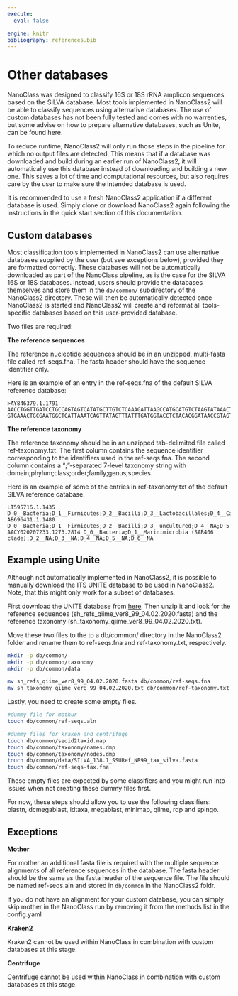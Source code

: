 ---
execute:
  eval: false

engine: knitr
bibliography: references.bib
---

# Other databases

NanoClass was designed to classify 16S or 18S rRNA amplicon sequences based on the SILVA database. Most tools implemented in NanoClass2 will be able to classify sequences using alternative databases. The use of custom databases has not been fully tested and comes with no warrenties, but some advise on how to prepare alternative databases, such as Unite, can be found here.

::: {.callout-important}
To reduce runtime, NanoClass2 will only run those steps in the pipeline for which no output files are detected. This means that if a database was downloaded and build during an earlier run of NanoClass2, it will automatically use this database instead of downloading and building a new one. This saves a lot of time and computational resources, but also requires care by the user to make sure the intended database is used.

It is recommended to use a fresh NanoClass2 application if a different database is used. Simply clone or download NanoClass2 again following the instructions in the quick start section of this documentation.
:::


## Custom databases

Most classification tools implemented in NanoClass2 can use alternative databases supplied by the user (but see exceptions below), provided they are formatted correctly. These databases will not be automatically downloaded as part of the NanoClass pipeline, as is the case for the SILVA 16S or 18S databases. Instead, users should provide the databases themselves and store them in the `db/common/` subdirectory of the NanoClass2 directory. These will then be automatically detected once NanoClass2 is started and NanoClass2 will create and reformat all tools-specific databases based on this user-provided database.

Two files are required:

**The reference sequences**

The reference nucleotide sequences should be in an unzipped, multi-fasta file called ref-seqs.fna. The fasta header should have the sequence identifier only.

Here is an example of an entry in the ref-seqs.fna of the default SILVA reference database:

```
>AY846379.1.1791
AACCTGGTTGATCCTGCCAGTAGTCATATGCTTGTCTCAAAGATTAAGCCATGCATGTCTAAGTATAAACTGCTTATACT
GTGAAACTGCGAATGGCTCATTAAATCAGTTATAGTTTATTTGATGGTACCTCTACACGGATAACCGTAGTAATTCTAGA
```

**The reference taxonomy**

The reference taxonomy should be in an unzipped tab-delimited file called ref-taxonomy.txt. The first column contains the sequence identifier corresponding to the identifiers used in the ref-seqs.fna. The second column contains a “;”-separated 7-level taxonomy string with domain;phylum;class;order;family;genus;species.

Here is an example of some of the entries in ref-taxonomy.txt of the default SILVA reference database.

```
LT595716.1.1435 D_0__Bacteria;D_1__Firmicutes;D_2__Bacilli;D_3__Lactobacillales;D_4__Carnobacteriaceae;D_5__Jeotgalibaca;D_6__NA
AB696431.1.1480 D_0__Bacteria;D_1__Firmicutes;D_2__Bacilli;D_3__uncultured;D_4__NA;D_5__NA;D_6__NA
AACY020207233.1273.2814 D_0__Bacteria;D_1__Marinimicrobia (SAR406 clade);D_2__NA;D_3__NA;D_4__NA;D_5__NA;D_6__NA
```


## Example using Unite

Although not automatically implemented in NanoClass2, it is possible to manually download the ITS UNITE database to be used in NanoClass2. Note, that this might only work for a subset of databases.

First download the UNITE database from [here](https://files.plutof.ut.ee/public/orig/98/AE/98AE96C6593FC9C52D1C46B96C2D9064291F4DBA625EF189FEC1CCAFCF4A1691.gz). Then unzip it and look for the reference sequences (sh_refs_qiime_ver8_99_04.02.2020.fasta) and the reference taxonomy (sh_taxonomy_qiime_ver8_99_04.02.2020.txt).

Move these two files to the to a db/common/ directory in the NanoClass2 folder and rename them to ref-seqs.fna and ref-taxonomy.txt, respectively.


```{bash}
mkdir -p db/common/
mkdir -p db/common/taxonomy
mkdir -p db/common/data

mv sh_refs_qiime_ver8_99_04.02.2020.fasta db/common/ref-seqs.fna
mv sh_taxonomy_qiime_ver8_99_04.02.2020.txt db/common/ref-taxonomy.txt
```

Lastly, you need to create some empty files.

```{bash}
#dummy file for mothur
touch db/common/ref-seqs.aln

#dummy files for kraken and centrifuge
touch db/common/seqid2taxid.map
touch db/common/taxonomy/names.dmp
touch db/common/taxonomy/nodes.dmp
touch db/common/data/SILVA_138.1_SSURef_NR99_tax_silva.fasta
touch db/common/ref-seqs-tax.fna
```

These empty files are expected by some classifiers and you might run into issues when not creating these dummy files first.

For now, these steps should allow you to use the following classifiers: blastn, dcmegablast, idtaxa, megablast, minimap, qiime, rdp and spingo.

## Exceptions

**Mother**

For mother an additional fasta file is required with the multiple sequence alignments of all reference sequences in the database. The fasta header should be the same as the fasta header of the sequence file. The file should be named ref-seqs.aln and stored in `db/common` in the NanoClass2 foldr.

If you do not have an alignment for your custom database, you can simply skip mother in the NanoClass run by removing it from the methods list in the config.yaml

**Kraken2**

Kraken2 cannot be used within NanoClass in combination with custom databases at this stage.

**Centrifuge**

Centrifuge cannot be used within NanoClass in combination with custom databases at this stage.

